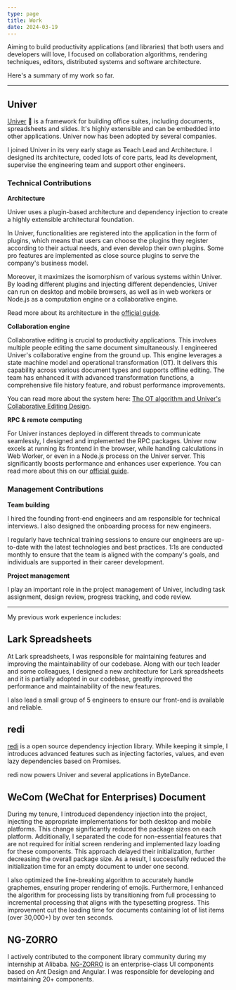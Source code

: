 ```yaml
---
type: page
title: Work
date: 2024-03-19
---
```


Aiming to build productivity applications (and libraries) that both users
and developers will love, I focused on collaboration algorithms, rendering
techniques, editors, distributed systems and software architecture. 

Here's a summary of my work so far.

---

## Univer

[Univer](https://univer.ai) 🌌 is a framework for 
building office suites, including documents, spreadsheets and slides. It's highly
extensible and can be embedded into other applications. Univer 
now has been adopted by several companies.

I joined Univer in its very early stage as Teach Lead and Architecture. 
I designed its architecture, coded lots of core parts, lead its development, 
supervise the engineering team and support other engineers. 

### Technical Contributions

**Architecture**

Univer uses a plugin-based architecture and dependency injection to create a highly extensible architectural foundation.

In Univer, functionalities are registered into the application in the form of
plugins, which means that users can choose the plugins they register according
to their actual needs, and even develop their own plugins. Some pro features are 
implemented as close source plugins to serve the company's business model.

Moreover, it maximizes the isomorphism of various systems within Univer.
By loading different plugins and injecting different dependencies, Univer can
run on desktop and mobile browsers, as well as in web workers or Node.js as
a computation engine or a collaborative engine. 

Read more about its architecture in the [official guide](https://univer.ai/guides/sheet/architecture/univer).

**Collaboration engine**

Collaborative editing is crucial to productivity applications. This involves
multiple people editing the same document simultaneously. I engineered Univer's
collaborative engine from the ground up. This engine leverages a state
machine model and operational transformation (OT). It delivers this capability
across various document types and supports offline editing. The team has
enhanced it with advanced transformation functions, a comprehensive file
history feature, and robust performance improvements.

You can read more about the system here: [The OT algorithm and Univer's Collaborative Editing Design](https://univer.ai/blog/post/ot).

**RPC & remote computing**

For Univer instances deployed in different threads to communicate seamlessly,
I designed and implemented the RPC packages. Univer now excels at running
its frontend in the browser, while handling calculations in Web Worker,
or even in a Node.js process on the Univer server. This significantly boosts
performance and enhances user experience. You can read more about this on
our [official guide](https://univer.ai/guides/sheet/architecture/web-worker).

### Management Contributions

**Team building**

I hired the founding front-end engineers and am responsible for technical interviews.
I also designed the onboarding process for new engineers. 

I regularly have technical training sessions to ensure our engineers are up-to-date with 
the latest technologies and best practices. 1:1s are conducted monthly to ensure 
that the team is aligned with the company's goals, and individuals are supported 
in their career development.

**Project management**

I play an important role in the project management of Univer, including task assignment, 
design review, progress tracking, and code review.

---

My previous work experience includes:

## Lark Spreadsheets

At Lark spreadsheets, I was responsible for maintaining features and improving
the maintainability of our codebase. Along with our tech leader and some colleagues, 
I designed a new architecture for Lark spreadsheets and it is partially adopted 
in our codebase, greatly improved the performance and maintainability of the new features.

I also lead a small group of 5 engineers to ensure our front-end is available
and reliable. 

## redi

[redi](https://redi.wendell.fun) is a open source dependency injection library. While keeping it
simple, I introduces advanced features such as injecting factories, values, 
and even lazy dependencies based on Promises.

redi now powers Univer and several applications in ByteDance.

## WeCom (WeChat for Enterprises) Document

During my tenure, I introduced dependency injection into the project, injecting the appropriate implementations for both desktop and mobile platforms. This change significantly reduced the package sizes on each platform. Additionally, I separated the code for non-essential features that are not required for initial screen rendering and implemented lazy loading for these components. This approach delayed their initialization, further decreasing the overall package size. As a result, I successfully reduced the initialization time for an empty document to under one second.

I also optimized the line-breaking algorithm to accurately handle graphemes, ensuring proper rendering of emojis. Furthermore, I enhanced the algorithm for processing lists by transitioning from full processing to incremental processing that aligns with the typesetting progress. This improvement cut the loading time for documents containing lot of list items (over 30,000+) by over ten seconds.

## NG-ZORRO

I actively contributed to the component library community during my internship at Alibaba.
[NG-ZORRO](https://ng.ant.design/) is an enterprise-class UI components based
on Ant Design and Angular. I was responsible for developing and maintaining 20+ components.
